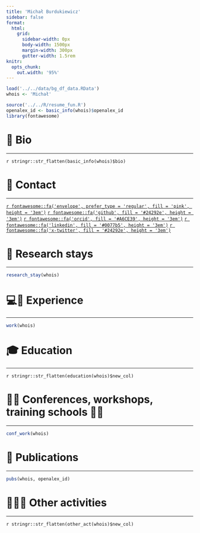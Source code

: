 ```yaml
---
title: 'Michał Burdukiewicz'
sidebar: false
format:
  html:
    grid:
      sidebar-width: 0px
      body-width: 1500px
      margin-width: 300px
      gutter-width: 1.5rem
knitr:
  opts_chunk:
    out.width: '95%'
---
```

    
```r
load('../../data/bg_df_data.RData')
whois <- 'Michał'

source('../../R/resume_fun.R')
openalex_id <- basic_info(whois)$openalex_id
library(fontawesome)
```



# 📝 **Bio**
  
------------------------------------------------------------------------

`r stringr::str_flatten(basic_info(whois)$bio)`


# 📱 **Contact**

------------------------------------------------------------------------

[`r fontawesome::fa('envelope', prefer_type = 'regular', fill = 'pink', height = '3em')`](mailto:michal.burdukiewicz@umb.edu.pl)
[`r fontawesome::fa('github', fill = '#24292e', height = '3em')`](https://github.com/michbur)
[`r fontawesome::fa('orcid', fill = '#A6CE39', height = '3em')`](https://orcid.org/0000-0001-8926-582X)
[`r fontawesome::fa('linkedin', fill = '#0077b5', height = '3em')`](https://www.linkedin.com/in/michal-burdukiewicz/)
[`r fontawesome::fa('x-twitter', fill = '#24292e', height = '3em')`](https://x.com/burdukiewicz)


# 🚀 **Research stays**

------------------------------------------------------------------------

```r
research_stay(whois)
```

# 💻🧫 **Experience**

------------------------------------------------------------------------

```r
work(whois)
```


# 🎓 **Education**
  
------------------------------------------------------------------------

`r stringr::str_flatten(education(whois)$new_col)`


# 👏🏻 **Conferences, workshops, training schools** 🤝🏻 

------------------------------------------------------------------------

```r
conf_work(whois)
```


#  📖 **Publications**

------------------------------------------------------------------------

```r
pubs(whois, openalex_id)
```


# 🧑🏻‍🔬 **Other activities**

------------------------------------------------------------------------

`r stringr::str_flatten(other_act(whois)$new_col)`


